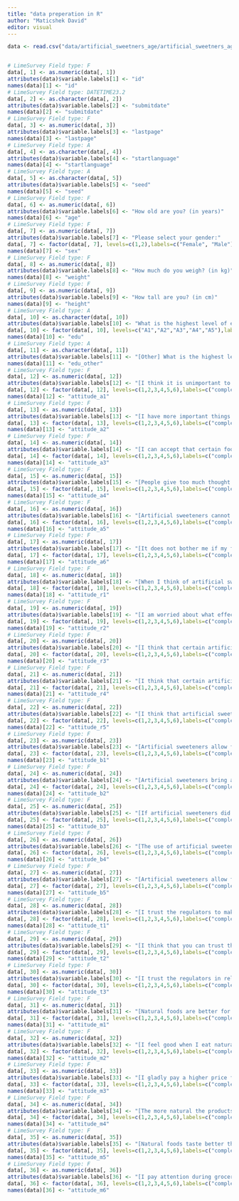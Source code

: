 ```yaml
---
title: "data preperation in R"
author: "Maticshek David"
editor: visual
---
```



```r
data <- read.csv("data/artificial_sweetners_age/artificial_sweetners_age_10052025.csv", quote = "'\"", na.strings=c("", "\"\""), stringsAsFactors=FALSE, fileEncoding="UTF-8-BOM")


# LimeSurvey Field type: F
data[, 1] <- as.numeric(data[, 1])
attributes(data)$variable.labels[1] <- "id"
names(data)[1] <- "id"
# LimeSurvey Field type: DATETIME23.2
data[, 2] <- as.character(data[, 2])
attributes(data)$variable.labels[2] <- "submitdate"
names(data)[2] <- "submitdate"
# LimeSurvey Field type: F
data[, 3] <- as.numeric(data[, 3])
attributes(data)$variable.labels[3] <- "lastpage"
names(data)[3] <- "lastpage"
# LimeSurvey Field type: A
data[, 4] <- as.character(data[, 4])
attributes(data)$variable.labels[4] <- "startlanguage"
names(data)[4] <- "startlanguage"
# LimeSurvey Field type: A
data[, 5] <- as.character(data[, 5])
attributes(data)$variable.labels[5] <- "seed"
names(data)[5] <- "seed"
# LimeSurvey Field type: F
data[, 6] <- as.numeric(data[, 6])
attributes(data)$variable.labels[6] <- "How old are you? (in years)"
names(data)[6] <- "age"
# LimeSurvey Field type: F
data[, 7] <- as.numeric(data[, 7])
attributes(data)$variable.labels[7] <- "Please select your gender:"
data[, 7] <- factor(data[, 7], levels=c(1,2),labels=c("Female", "Male"))
names(data)[7] <- "sex"
# LimeSurvey Field type: F
data[, 8] <- as.numeric(data[, 8])
attributes(data)$variable.labels[8] <- "How much do you weigh? (in kg)"
names(data)[8] <- "weight"
# LimeSurvey Field type: F
data[, 9] <- as.numeric(data[, 9])
attributes(data)$variable.labels[9] <- "How tall are you? (in cm)"
names(data)[9] <- "height"
# LimeSurvey Field type: A
data[, 10] <- as.character(data[, 10])
attributes(data)$variable.labels[10] <- "What is the highest level of education you have completed?"
data[, 10] <- factor(data[, 10], levels=c("A1","A2","A3","A4","A5"),labels=c("no schooling completed", "high school graduate (e.g. Matura)", "bachelor\'s degree", "master\'s degree", "vocational training"))
names(data)[10] <- "edu"
# LimeSurvey Field type: A
data[, 11] <- as.character(data[, 11])
attributes(data)$variable.labels[11] <- "[Other] What is the highest level of education you have completed?"
names(data)[11] <- "edu_other"
# LimeSurvey Field type: F
data[, 12] <- as.numeric(data[, 12])
attributes(data)$variable.labels[12] <- "[I think it is unimportant to check on the packaging whether a food contains artificial sweetners] Please rate your approval for the following statements."
data[, 12] <- factor(data[, 12], levels=c(1,2,3,4,5,6),labels=c("completely disagree1", "2", "3", "4", "5", "completely agree6"))
names(data)[12] <- "attitude_a1"
# LimeSurvey Field type: F
data[, 13] <- as.numeric(data[, 13])
attributes(data)$variable.labels[13] <- "[I have more important things to do than worry about artificial sweeteners] Please rate your approval for the following statements."
data[, 13] <- factor(data[, 13], levels=c(1,2,3,4,5,6),labels=c("completely disagree1", "2", "3", "4", "5", "completely agree6"))
names(data)[13] <- "attitude_a2"
# LimeSurvey Field type: F
data[, 14] <- as.numeric(data[, 14])
attributes(data)$variable.labels[14] <- "[I can accept that certain foods contain artificial sweeteners] Please rate your approval for the following statements."
data[, 14] <- factor(data[, 14], levels=c(1,2,3,4,5,6),labels=c("completely disagree1", "2", "3", "4", "5", "completely agree6"))
names(data)[14] <- "attitude_a3"
# LimeSurvey Field type: F
data[, 15] <- as.numeric(data[, 15])
attributes(data)$variable.labels[15] <- "[People give too much thought to artificial sweeteners] Please rate your approval for the following statements."
data[, 15] <- factor(data[, 15], levels=c(1,2,3,4,5,6),labels=c("completely disagree1", "2", "3", "4", "5", "completely agree6"))
names(data)[15] <- "attitude_a4"
# LimeSurvey Field type: F
data[, 16] <- as.numeric(data[, 16])
attributes(data)$variable.labels[16] <- "[Artificial sweeteners cannot be harmful; otherwise they would not be contained in so many foods] Please rate your approval for the following statements."
data[, 16] <- factor(data[, 16], levels=c(1,2,3,4,5,6),labels=c("completely disagree1", "2", "3", "4", "5", "completely agree6"))
names(data)[16] <- "attitude_a5"
# LimeSurvey Field type: F
data[, 17] <- as.numeric(data[, 17])
attributes(data)$variable.labels[17] <- "[It does not bother me if my foods contain artificial sweeteners] Please rate your approval for the following statements."
data[, 17] <- factor(data[, 17], levels=c(1,2,3,4,5,6),labels=c("completely disagree1", "2", "3", "4", "5", "completely agree6"))
names(data)[17] <- "attitude_a6"
# LimeSurvey Field type: F
data[, 18] <- as.numeric(data[, 18])
attributes(data)$variable.labels[18] <- "[When I think of artificial sweeteners, I get an uneasy feeling ] Please rate your approval for the following statements."
data[, 18] <- factor(data[, 18], levels=c(1,2,3,4,5,6),labels=c("completely disagree1", "2", "3", "4", "5", "completely agree6"))
names(data)[18] <- "attitude_r1"
# LimeSurvey Field type: F
data[, 19] <- as.numeric(data[, 19])
attributes(data)$variable.labels[19] <- "[I am worried about what effects artificial sweeteners could have on my body ] Please rate your approval for the following statements."
data[, 19] <- factor(data[, 19], levels=c(1,2,3,4,5,6),labels=c("completely disagree1", "2", "3", "4", "5", "completely agree6"))
names(data)[19] <- "attitude_r2"
# LimeSurvey Field type: F
data[, 20] <- as.numeric(data[, 20])
attributes(data)$variable.labels[20] <- "[I think that certain artificial sweeteners are unhealthy ] Please rate your approval for the following statements."
data[, 20] <- factor(data[, 20], levels=c(1,2,3,4,5,6),labels=c("completely disagree1", "2", "3", "4", "5", "completely agree6"))
names(data)[20] <- "attitude_r3"
# LimeSurvey Field type: F
data[, 21] <- as.numeric(data[, 21])
attributes(data)$variable.labels[21] <- "[I think that certain artificial sweeteners are harmful to health ] Please rate your approval for the following statements."
data[, 21] <- factor(data[, 21], levels=c(1,2,3,4,5,6),labels=c("completely disagree1", "2", "3", "4", "5", "completely agree6"))
names(data)[21] <- "attitude_r4"
# LimeSurvey Field type: F
data[, 22] <- as.numeric(data[, 22])
attributes(data)$variable.labels[22] <- "[I think that artificial sweeteners are a risk to human health ] Please rate your approval for the following statements."
data[, 22] <- factor(data[, 22], levels=c(1,2,3,4,5,6),labels=c("completely disagree1", "2", "3", "4", "5", "completely agree6"))
names(data)[22] <- "attitude_r5"
# LimeSurvey Field type: F
data[, 23] <- as.numeric(data[, 23])
attributes(data)$variable.labels[23] <- "[Artificial sweeteners allow for a reduction of unnecessary calories ] Please rate your approval for the following statements."
data[, 23] <- factor(data[, 23], levels=c(1,2,3,4,5,6),labels=c("completely disagree1", "2", "3", "4", "5", "completely agree6"))
names(data)[23] <- "attitude_b1"
# LimeSurvey Field type: F
data[, 24] <- as.numeric(data[, 24])
attributes(data)$variable.labels[24] <- "[Artificial sweeteners bring about many benefits for the consumers ] Please rate your approval for the following statements."
data[, 24] <- factor(data[, 24], levels=c(1,2,3,4,5,6),labels=c("completely disagree1", "2", "3", "4", "5", "completely agree6"))
names(data)[24] <- "attitude_b2"
# LimeSurvey Field type: F
data[, 25] <- as.numeric(data[, 25])
attributes(data)$variable.labels[25] <- "[If artificial sweeteners did not exist, many diet products could not be produced] Please rate your approval for the following statements."
data[, 25] <- factor(data[, 25], levels=c(1,2,3,4,5,6),labels=c("completely disagree1", "2", "3", "4", "5", "completely agree6"))
names(data)[25] <- "attitude_b3"
# LimeSurvey Field type: F
data[, 26] <- as.numeric(data[, 26])
attributes(data)$variable.labels[26] <- "[The use of artificial sweeteners brings benefits for me personally ] Please rate your approval for the following statements."
data[, 26] <- factor(data[, 26], levels=c(1,2,3,4,5,6),labels=c("completely disagree1", "2", "3", "4", "5", "completely agree6"))
names(data)[26] <- "attitude_b4"
# LimeSurvey Field type: F
data[, 27] <- as.numeric(data[, 27])
attributes(data)$variable.labels[27] <- "[Artificial sweeteners allow for indulgence without regret ] Please rate your approval for the following statements."
data[, 27] <- factor(data[, 27], levels=c(1,2,3,4,5,6),labels=c("completely disagree1", "2", "3", "4", "5", "completely agree6"))
names(data)[27] <- "attitude_b5"
# LimeSurvey Field type: F
data[, 28] <- as.numeric(data[, 28])
attributes(data)$variable.labels[28] <- "[I trust the regulators to make sure every necessary step is taken to protect consumers’ health ] Please rate your approval for the following statements."
data[, 28] <- factor(data[, 28], levels=c(1,2,3,4,5,6),labels=c("completely disagree1", "2", "3", "4", "5", "completely agree6"))
names(data)[28] <- "attitude_t1"
# LimeSurvey Field type: F
data[, 29] <- as.numeric(data[, 29])
attributes(data)$variable.labels[29] <- "[I think that you can trust the regulators ] Please rate your approval for the following statements."
data[, 29] <- factor(data[, 29], levels=c(1,2,3,4,5,6),labels=c("completely disagree1", "2", "3", "4", "5", "completely agree6"))
names(data)[29] <- "attitude_t2"
# LimeSurvey Field type: F
data[, 30] <- as.numeric(data[, 30])
attributes(data)$variable.labels[30] <- "[I trust the regulators in relation to the licencing and control of artificial sweeteners in foods ] Please rate your approval for the following statements."
data[, 30] <- factor(data[, 30], levels=c(1,2,3,4,5,6),labels=c("completely disagree1", "2", "3", "4", "5", "completely agree6"))
names(data)[30] <- "attitude_t3"
# LimeSurvey Field type: F
data[, 31] <- as.numeric(data[, 31])
attributes(data)$variable.labels[31] <- "[Natural foods are better for my health ] Please rate your approval for the following statements."
data[, 31] <- factor(data[, 31], levels=c(1,2,3,4,5,6),labels=c("completely disagree1", "2", "3", "4", "5", "completely agree6"))
names(data)[31] <- "attitude_m1"
# LimeSurvey Field type: F
data[, 32] <- as.numeric(data[, 32])
attributes(data)$variable.labels[32] <- "[I feel good when I eat natural foods ] Please rate your approval for the following statements."
data[, 32] <- factor(data[, 32], levels=c(1,2,3,4,5,6),labels=c("completely disagree1", "2", "3", "4", "5", "completely agree6"))
names(data)[32] <- "attitude_m2"
# LimeSurvey Field type: F
data[, 33] <- as.numeric(data[, 33])
attributes(data)$variable.labels[33] <- "[I gladly pay a higher price for natural foods ] Please rate your approval for the following statements."
data[, 33] <- factor(data[, 33], levels=c(1,2,3,4,5,6),labels=c("completely disagree1", "2", "3", "4", "5", "completely agree6"))
names(data)[33] <- "attitude_m3"
# LimeSurvey Field type: F
data[, 34] <- as.numeric(data[, 34])
attributes(data)$variable.labels[34] <- "[The more natural the products are, the higher the quality of nutrients and vitamins] Please rate your approval for the following statements."
data[, 34] <- factor(data[, 34], levels=c(1,2,3,4,5,6),labels=c("completely disagree1", "2", "3", "4", "5", "completely agree6"))
names(data)[34] <- "attitude_m4"
# LimeSurvey Field type: F
data[, 35] <- as.numeric(data[, 35])
attributes(data)$variable.labels[35] <- "[Natural foods taste better than other foods ] Please rate your approval for the following statements."
data[, 35] <- factor(data[, 35], levels=c(1,2,3,4,5,6),labels=c("completely disagree1", "2", "3", "4", "5", "completely agree6"))
names(data)[35] <- "attitude_m5"
# LimeSurvey Field type: F
data[, 36] <- as.numeric(data[, 36])
attributes(data)$variable.labels[36] <- "[I pay attention during grocery shopping to ensure that the foods are as natural as possible] Please rate your approval for the following statements."
data[, 36] <- factor(data[, 36], levels=c(1,2,3,4,5,6),labels=c("completely disagree1", "2", "3", "4", "5", "completely agree6"))
names(data)[36] <- "attitude_m6"

```

